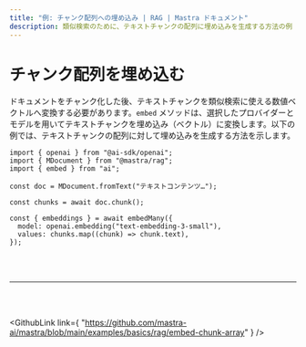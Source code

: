 ```yaml
---
title: "例: チャンク配列への埋め込み | RAG | Mastra ドキュメント"
description: 類似検索のために、テキストチャンクの配列に埋め込みを生成する方法の例（Mastra を使用）。
---
```




# チャンク配列を埋め込む

ドキュメントをチャンク化した後、テキストチャンクを類似検索に使える数値ベクトルへ変換する必要があります。`embed` メソッドは、選択したプロバイダーとモデルを用いてテキストチャンクを埋め込み（ベクトル）に変換します。以下の例では、テキストチャンクの配列に対して埋め込みを生成する方法を示します。

```tsx copy
import { openai } from "@ai-sdk/openai";
import { MDocument } from "@mastra/rag";
import { embed } from "ai";

const doc = MDocument.fromText("テキストコンテンツ…");

const chunks = await doc.chunk();

const { embeddings } = await embedMany({
  model: openai.embedding("text-embedding-3-small"),
  values: chunks.map((chunk) => chunk.text),
});
```

<br />

<br />

<hr className="dark:border-[#404040] border-gray-300" />

<br />

<br />

<GithubLink
  link={
"https://github.com/mastra-ai/mastra/blob/main/examples/basics/rag/embed-chunk-array"
}
/>
